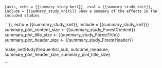```{asis, echo = {{summary_study_knit}}, eval = {{summary_study_knit}}, include = {{summary_study_knit}}}
Show a summary of the effects in the included studies
```

```{r, echo = {{summary_study_knit}}, include = {{summary_study_knit}}}
summary_plot_content_size <- {{summary_study_ForestContent}}
summary_plot_title_size <- {{summary_study_ForestTitle}}
summary_plot_header_size <- {{summary_study_ForestHeader}}

make_netStudy(frequentist_sub, outcome_measure, summary_plot_header_size, summary_plot_title_size)

```
